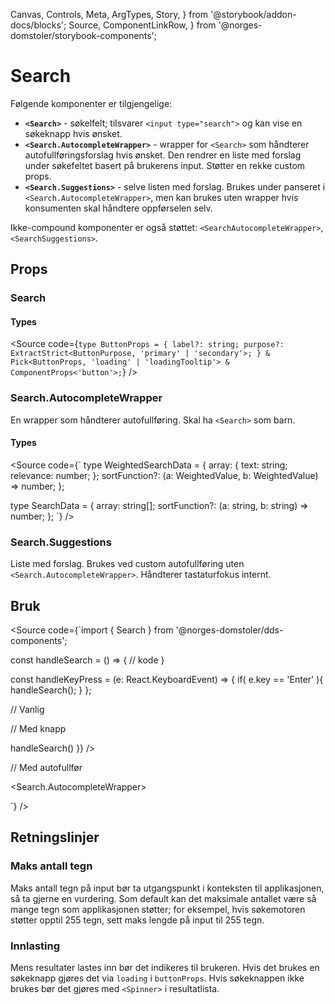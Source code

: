  Canvas,
  Controls,
  Meta,
  ArgTypes,
  Story,
} from '@storybook/addon-docs/blocks';
  Source,
  ComponentLinkRow,
} from '@norges-domstoler/storybook-components';

<Meta of={SearchStories} />

# Search

<ComponentLinkRow
  docsHref="https://design.domstol.no/987b33f71/p/207165-search/b/875fab"
  figmaHref="https://www.figma.com/file/ewqSDmkgqDQ5PyOsRp4V5b/?node-id=1461%3A0"
  githubHref="https://github.com/domstolene/designsystem/tree/main/packages/components/src/components/Search"
  storybookHref="https://domstolene.github.io/designsystem/?path=/story/dds-components-components-search--default"
  withBottomSpacing
/>

Følgende komponenter er tilgjengelige:

- **`<Search>`** - søkelfelt; tilsvarer `<input type="search">` og kan vise en søkeknapp hvis ønsket.
- **`<Search.AutocompleteWrapper>`** - wrapper for `<Search>` som håndterer autofullføringsforslag hvis ønsket.
  Den rendrer en liste med forslag under søkefeltet basert på brukerens input.
  Støtter en rekke custom props.
- **`<Search.Suggestions>`** - selve listen med forslag.
  Brukes under panseret i `<Search.AutocompleteWrapper>`, men kan brukes uten wrapper hvis konsumenten skal håndtere oppførselen selv.

Ikke-compound komponenter er også støttet: `<SearchAutocompleteWrapper>`, `<SearchSuggestions>`.

## Props

### Search

<Canvas of={SearchStories.Preview} />
<Controls of={SearchStories.Preview} />

#### Types

<Source
  code={`type ButtonProps = {
  label?: string;
  purpose?: ExtractStrict<ButtonPurpose, 'primary' | 'secondary'>;
} & Pick<ButtonProps, 'loading' | 'loadingTooltip'> &
  ComponentProps<'button'>;`}
/>

### Search.AutocompleteWrapper

En wrapper som håndterer autofullføring. Skal ha `<Search>` som barn.

<Canvas of={SearchStories.WithSuggestions} height="440px" />
<ArgTypes of={Search.AutocompleteWrapper} />

#### Types

<Source
  code={`
  type WeightedSearchData = {
  array: {
   text: string;
   relevance: number;
  };
    sortFunction?: (a: WeightedValue, b: WeightedValue) => number;
  };

type SearchData = {
array: string[];
sortFunction?: (a: string, b: string) => number;
};
`}
/>

### Search.Suggestions

Liste med forslag. Brukes ved custom autofullføring uten `<Search.AutocompleteWrapper>`. Håndterer tastaturfokus internt.

<ArgTypes of={Search.Suggestions} />

## Bruk

<Source
  code={`import { Search } from '@norges-domstoler/dds-components';

const handleSearch = () => {
// kode
}

const handleKeyPress = (e: React.KeyboardEvent<HTMLInputElement>) => {
if( e.key == 'Enter' ){
handleSearch();
}
};

// Vanlig

<Search onKeyPress={handleKeyPress} />

// Med knapp

<Search
  onKeyPress={handleKeyPress}
  buttonProps={{ onClick: () => handleSearch() }}
/>

// Med autofullfør

<Search.AutocompleteWrapper>
  <Search onKeyPress={handleKeyPress} />
</Search.AutocompleteWrapper>

`}
/>

## Retningslinjer

### Maks antall tegn

Maks antall tegn på input bør ta utgangspunkt i konteksten til applikasjonen, så ta gjerne en vurdering. Som default kan det maksimale antallet være så mange tegn som applikasjonen støtter; for eksempel, hvis søkemotoren støtter opptil 255 tegn, sett maks lengde på input til 255 tegn.

### Innlasting

Mens resultater lastes inn bør det indikeres til brukeren. Hvis det brukes en søkeknapp gjøres det via `loading` i `buttonProps`. Hvis søkeknappen ikke brukes bør det gjøres med `<Spinner>` i resultatlista.
